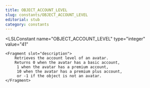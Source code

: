 ```yaml
---
title: OBJECT_ACCOUNT_LEVEL
slug: constants/OBJECT_ACCOUNT_LEVEL
editorial: stub
category: constants
---
```


<LSLConstant
	name="OBJECT_ACCOUNT_LEVEL"
	type="integer"
	value="41"
>
	<Fragment slot="description">
		Retrieves the account level of an avatar.
		Returns 0 when the avatar has a basic account,
		 1 when the avatar has a premium account,
		 10 when the avatar has a premium plus account,
		 or -1 if the object is not an avatar.
	</Fragment>
</LSLConstant>
